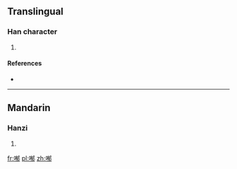 ==Translingual==

===Han character===
{{Han char|rn=30|rad=口|as=09|sn=12|four=|canj=口大月中 (RKBL)}}

# {{defn|Han|sort=口09}}

====References====
* {{Han ref|kx=0198.140|dkj=03930|dj=0420.030|hdz=10638.100|uh=5590|ud=21904}}

----

==Mandarin==

===Hanzi===
{{cmn-hanzi|pin=[[yìn]] ([[yin4]]), [[yù]] ([[yu4]])|wg=yin<sup>4</sup>, yü<sup>4</sup>}}

# {{defn|lang=cmn|sort=口09}}

[[fr:喐]]
[[pl:喐]]
[[zh:喐]]